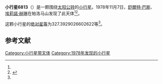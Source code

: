 {{Infobox planet
| bgcolour = #FFFFC0
| name = 6813
| symbol = 
| image = 
| caption = 
| discovery = yes
| discovery_ref = 
| discoverer = [[舒爾特·巴斯|舒爾特·巴斯]]、[[埃莉諾·赫琳|埃莉諾·赫琳]]
| discovery_site = [[帕洛马山|帕洛马山]] 
| discovered = 1978年11月7日
| designations = yes
| mp_name = 
| named_after = 
| alt_names = 1978 VV9/ 1991 BE2
| mp_category = [[主带小行星|主带小行星]]
| orbit_ref = <ref name="a">[http://ssd.jpl.nasa.gov/sbdb.cgi?sstr=6813 6813] {{Wayback|url=http://ssd.jpl.nasa.gov/sbdb.cgi?sstr=6813 |date=20110610051940 }}，小行星數據庫瀏覽器（JPL Small-Body Database Browser）－[[美国国家航空航天局|美国国家航空航天局]]喷气推进实验室</ref>
| epoch = 2456400.5 (2013年4月18日更新)
| aphelion = {{convert|3.477507317608199|AU|km|3|abbr=on|lk=out}}
| perihelion = {{convert|2.788500559336759|AU|km|3|abbr=on}}
| semimajor = {{convert|3.133003938472479|AU|km|3|abbr=on}}
| eccentricity = 0.109959447
| period = 2025.535402 [[日|日]]<br />5.55[[儒略年|儒略年]]
| avg_speed = 
| inclination = 2.577979604250269
| asc_node = 268.3651635643507
| mean_anomaly = 
| arg_peri = 327.3929026602622
| satellites = 
| physical_characteristics = yes
| dimensions = 
| mass = 
| density = 
| surface_grav = 
| escape_velocity = 
| sidereal_day = 
| axial_tilt = 
| pole_ecliptic_lat = 
| pole_ecliptic_lon = 
| albedo = 
| temperatures= 
| temp_name1 = 
| mean_temp_1 = 
| max_temp_1 = 
| temp_name2 = 
| max_temp_2 = 
| spectral_type = 
| abs_magnitude = 327.3929026602622
}}

'''小行星6813'''（{{lang-en|6813}}）是一颗围绕[[太阳|太阳]][[公转|公转]]的[[小行星|小行星]]。1978年11月7日，[[舒爾特·巴斯|舒爾特·巴斯]]、[[埃莉諾·赫琳|埃莉諾·赫琳]]在帕洛马山发现了此天体<ref name="a" /><ref>{{cite news|title=小行星列表|url=http://cfa-www.harvard.edu/iau/lists/NumberedMPs.txt|accessdate=2013-07-08|newspaper=哈佛大学|archive-date=2008-05-17|archive-url=https://web.archive.org/web/20080517010638/http://cfa-www.harvard.edu/iau/lists/NumberedMPs.txt|dead-url=no}}</ref>。

这颗小行星的[[绝对星等|绝对星等]]为327.3929026602622等<ref name="a" />。

==参考文献==
{{reflist}}
{{Minor Planet Number|[[小行星6812|小行星6812]]|[[小行星6814|小行星6814]]}}

{{小天体}}

[[Category:小行星带天体|Category:小行星带天体]]
[[Category:1978年发现的小行星|Category:1978年发现的小行星]]

{{asteroid-stub}}